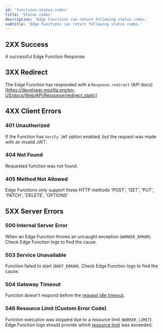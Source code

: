 ```yaml
---
id: 'functions-status-codes'
title: 'Status codes'
description: 'Edge Functions can return following status codes.'
subtitle: 'Edge Functions can return following status codes.'
---
```


## 2XX Success

A successful Edge Function Response

## 3XX Redirect

The Edge Function has responded with a `Response.redirect` (API docs)[https://developer.mozilla.org/en-US/docs/Web/API/Response/redirect_static]

## 4XX Client Errors

### 401 Unauthorized

If the Function has `Verify JWT` option enabled, but the request was made with an invalid JWT.

### 404 Not Found

Requested function was not found.

### 405 Method Not Allowed

Edge Functions only support these HTTP methods 'POST', 'GET', 'PUT', 'PATCH', 'DELETE', 'OPTIONS'

## 5XX Server Errors

### 500 Internal Server Error

When an Edge Function throws an uncaught exception (`WORKER_ERROR`). Check Edge Function logs to find the cause.

### 503 Service Unavailable

Function failed to start (`BOOT_ERROR`). Check Edge Function logs to find the cause.

### 504 Gateway Timeout

Function doesn't respond before the [request idle timeout](/guides/functions/limits).

### 546 Resource Limit (Custom Error Code)

Function execution was stopped due to a resource limit (`WORKER_LIMIT`). Edge Function logs should provide which [resource limit](/guides/functions/limits) was exceeded.
